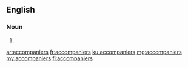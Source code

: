 ==English==

===Noun===
{{head|en|plural}}

# {{plural of|accompanier|lang=en}}

[[ar:accompaniers]]
[[fr:accompaniers]]
[[ku:accompaniers]]
[[mg:accompaniers]]
[[my:accompaniers]]
[[fi:accompaniers]]